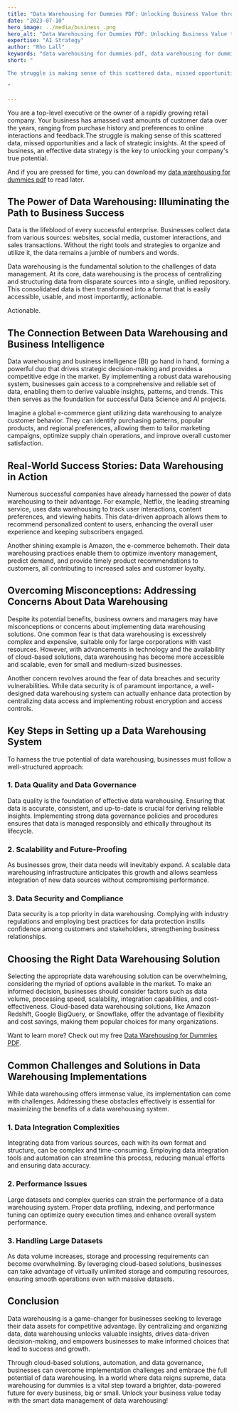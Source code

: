 ```yaml
---
title: "Data Warehousing for Dummies PDF: Unlocking Business Value through Actionable Data & AI"
date: "2023-07-10"
hero_image: ../media/business_.png
hero_alt: "Data Warehousing for Dummies PDF: Unlocking Business Value through Actionable Data & AI"
expertise: "AI Strategy"
author: "Rho Lall"
keywords: "data warehousing for dummies pdf, data warehousing for dummies, data warehouse for dummies, cloud data warehousing for dummies"
short: "

The struggle is making sense of this scattered data, missed opportunities and a lack of strategic insights. At the speed of business, an effective data strategy is the key to unlocking your company's true potential.

"

---
```


You are a top-level executive or the owner of a rapidly growing retail company. Your business has amassed vast amounts of customer data over the years, ranging from purchase history and preferences to online interactions and feedback.The struggle is making sense of this scattered data, missed opportunities and a lack of strategic insights. At the speed of business, an effective data strategy is the key to unlocking your company's true potential.

And if you are pressed for time, you can download my [data warehousing for dummies pdf](https://data-warehousing-for-dummies.assumewisely.com/) to read later.

## The Power of Data Warehousing: Illuminating the Path to Business Success

Data is the lifeblood of every successful enterprise. Businesses collect data from various sources: websites, social media, customer interactions, and sales transactions. Without the right tools and strategies to organize and utilize it, the data remains a jumble of numbers and words.

Data warehousing is the fundamental solution to the challenges of data management. At its core, data warehousing is the process of centralizing and structuring data from disparate sources into a single, unified repository. This consolidated data is then transformed into a format that is easily accessible, usable, and most importantly, actionable.

Actionable.

## The Connection Between Data Warehousing and Business Intelligence

Data warehousing and business intelligence (BI) go hand in hand, forming a powerful duo that drives strategic decision-making and provides a competitive edge in the market. By implementing a robust data warehousing system, businesses gain access to a comprehensive and reliable set of data, enabling them to derive valuable insights, patterns, and trends. This then serves as the foundation for successful Data Science and AI projects.

Imagine a global e-commerce giant utilizing data warehousing to analyze customer behavior. They can identify purchasing patterns, popular products, and regional preferences, allowing them to tailor marketing campaigns, optimize supply chain operations, and improve overall customer satisfaction.

## Real-World Success Stories: Data Warehousing in Action

Numerous successful companies have already harnessed the power of data warehousing to their advantage. For example, Netflix, the leading streaming service, uses data warehousing to track user interactions, content preferences, and viewing habits. This data-driven approach allows them to recommend personalized content to users, enhancing the overall user experience and keeping subscribers engaged.

Another shining example is Amazon, the e-commerce behemoth. Their data warehousing practices enable them to optimize inventory management, predict demand, and provide timely product recommendations to customers, all contributing to increased sales and customer loyalty.

## Overcoming Misconceptions: Addressing Concerns About Data Warehousing

Despite its potential benefits, business owners and managers may have misconceptions or concerns about implementing data warehousing solutions. One common fear is that data warehousing is excessively complex and expensive, suitable only for large corporations with vast resources. However, with advancements in technology and the availability of cloud-based solutions, data warehousing has become more accessible and scalable, even for small and medium-sized businesses.

Another concern revolves around the fear of data breaches and security vulnerabilities. While data security is of paramount importance, a well-designed data warehousing system can actually enhance data protection by centralizing data access and implementing robust encryption and access controls.

## Key Steps in Setting up a Data Warehousing System

To harness the true potential of data warehousing, businesses must follow a well-structured approach:

### 1. Data Quality and Data Governance

Data quality is the foundation of effective data warehousing. Ensuring that data is accurate, consistent, and up-to-date is crucial for deriving reliable insights. Implementing strong data governance policies and procedures ensures that data is managed responsibly and ethically throughout its lifecycle.

### 2. Scalability and Future-Proofing

As businesses grow, their data needs will inevitably expand. A scalable data warehousing infrastructure anticipates this growth and allows seamless integration of new data sources without compromising performance.

### 3. Data Security and Compliance

Data security is a top priority in data warehousing. Complying with industry regulations and employing best practices for data protection instills confidence among customers and stakeholders, strengthening business relationships.

## Choosing the Right Data Warehousing Solution

Selecting the appropriate data warehousing solution can be overwhelming, considering the myriad of options available in the market. To make an informed decision, businesses should consider factors such as data volume, processing speed, scalability, integration capabilities, and cost-effectiveness. Cloud-based data warehousing solutions, like Amazon Redshift, Google BigQuery, or Snowflake, offer the advantage of flexibility and cost savings, making them popular choices for many organizations.

Want to learn more? Check out my free [Data Warehousing for Dummies PDF](https://data-warehousing-for-dummies.assumewisely.com/).

## Common Challenges and Solutions in Data Warehousing Implementations

While data warehousing offers immense value, its implementation can come with challenges. Addressing these obstacles effectively is essential for maximizing the benefits of a data warehousing system.

### 1. Data Integration Complexities

Integrating data from various sources, each with its own format and structure, can be complex and time-consuming. Employing data integration tools and automation can streamline this process, reducing manual efforts and ensuring data accuracy.

### 2. Performance Issues

Large datasets and complex queries can strain the performance of a data warehousing system. Proper data profiling, indexing, and performance tuning can optimize query execution times and enhance overall system performance.

### 3. Handling Large Datasets

As data volume increases, storage and processing requirements can become overwhelming. By leveraging cloud-based solutions, businesses can take advantage of virtually unlimited storage and computing resources, ensuring smooth operations even with massive datasets.

## Conclusion

Data warehousing is a game-changer for businesses seeking to leverage their data assets for competitive advantage. By centralizing and organizing data, data warehousing unlocks valuable insights, drives data-driven decision-making, and empowers businesses to make informed choices that lead to success and growth.

Through cloud-based solutions, automation, and data governance, businesses can overcome implementation challenges and embrace the full potential of data warehousing. In a world where data reigns supreme, data warehousing for dummies is a vital step toward a brighter, data-powered future for every business, big or small. Unlock your business value today with the smart data management of data warehousing!


